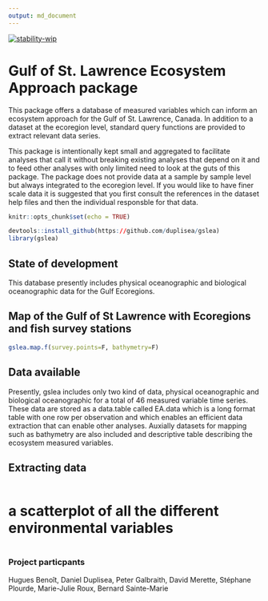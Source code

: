 ```yaml
---
output: md_document
---
```

[![stability-wip](https://img.shields.io/badge/stability-work_in_progress-lightgrey.svg)](https://github.com/orangemug/stability-badges)


# Gulf of St. Lawrence Ecosystem Approach package

This package offers a database of measured variables which can inform an ecosystem approach for the Gulf of St. Lawrence, Canada. In addition to a dataset at the ecoregion level, standard query functions are provided to extract relevant data series.

This package is intentionally kept small and aggregated to facilitate analyses that call it without breaking existing analyses that depend on it and to feed other analyses with only limited need to look at the guts of this package. The package does not provide data at a sample by sample level but always integrated to the ecoregion level. If you would like to have finer scale data it is suggested that you first consult the references in the dataset help files and then the individual responsble for that data.

```r
knitr::opts_chunk$set(echo = TRUE)
```

```r
devtools::install_github(https://github.com/duplisea/gslea)
library(gslea)
```

## State of development

This database presently includes physical oceanographic and biological oceanographic data for the Gulf Ecoregions.

## Map of the Gulf of St Lawrence with Ecoregions and fish survey stations

```r
gslea.map.f(survey.points=F, bathymetry=F)
```

## Data available

Presently, gslea includes only two kind of data, physical oceanographic and biological oceanographic for a total of 46 measured variable time series. These data are stored as a data.table called EA.data which is a long format table with one row per observation and which enables an efficient data extraction that can enable other analyses. Auxially datasets for mapping such as bathymetry are also included and descriptive table describing the ecosystem measured variables.

## Extracting data


```r


```

# a scatterplot of all the different environmental variables

```r

```


### Project particpants

Hugues Benoît, Daniel Duplisea, Peter Galbraith, David Merette, Stéphane Plourde, Marie-Julie Roux, Bernard Sainte-Marie
